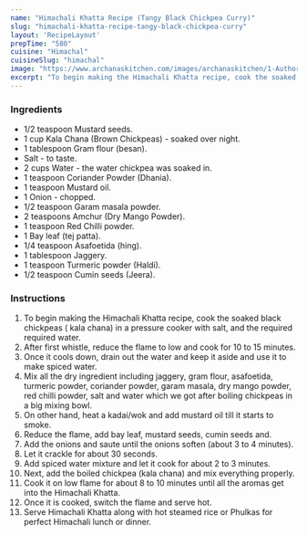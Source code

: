 ---
name: "Himachali Khatta Recipe (Tangy Black Chickpea Curry)"
slug: "himachali-khatta-recipe-tangy-black-chickpea-curry"
layout: 'RecipeLayout'
prepTime: "580"
cuisine: "Himachal"
cuisineSlug: "himachal"
image: "https://www.archanaskitchen.com/images/archanaskitchen/1-Author/Pooja_Thakur/Himachali_Tangy_Black_chickpea_curryHimachali_Khatta.jpg"
excerpt: "To begin making the Himachali Khatta recipe, cook the soaked black chickpeas  kala chana in a pressure cooker with salt, and the required required water"
---

### Ingredients

- 1/2 teaspoon Mustard seeds.
- 1 cup Kala Chana (Brown Chickpeas) - soaked over night.
- 1 tablespoon Gram flour (besan).
- Salt - to taste.
- 2 cups Water - the water chickpea was soaked in.
- 1 teaspoon Coriander Powder (Dhania).
- 1 teaspoon Mustard oil.
- 1 Onion - chopped.
- 1/2 teaspoon Garam masala powder.
- 2 teaspoons Amchur (Dry Mango Powder).
- 1 teaspoon Red Chilli powder.
- 1 Bay leaf (tej patta).
- 1/4 teaspoon Asafoetida (hing).
- 1 tablespoon Jaggery.
- 1 teaspoon Turmeric powder (Haldi).
- 1/2 teaspoon Cumin seeds (Jeera).

### Instructions

1. To begin making the Himachali Khatta recipe, cook the soaked black chickpeas ( kala chana) in a pressure cooker with salt, and the required required water.
1. After first whistle, reduce the flame to low and cook for 10 to 15 minutes.
1. Once it cools down, drain out the water and keep it aside and use it to make spiced water.
1. Mix all the dry ingredient including jaggery, gram flour, asafoetida, turmeric powder, coriander powder, garam masala, dry mango powder, red chilli powder, salt and water which we got after boiling chickpeas in a big mixing bowl.
1. On other hand, heat a kadai/wok and add mustard oil till it starts to smoke.
1. Reduce the flame, add bay leaf, mustard seeds, cumin seeds and.
1.  Add the onions and saute until the onions soften (about 3 to 4 minutes).
1. Let it crackle for about 30 seconds.
1. Add spiced water mixture and let it cook for about 2 to 3 minutes.
1. Next, add the boiled chickpea (kala chana) and mix everything properly.
1. Cook it on low flame for about 8 to 10 minutes until all the aromas get into the Himachali Khatta.
1. Once it is cooked, switch the flame and serve hot.
1. Serve Himachali Khatta along with hot steamed rice or Phulkas for perfect Himachali lunch or dinner.
